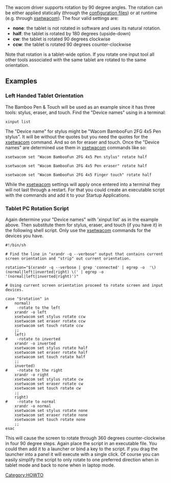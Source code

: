 The wacom driver supports rotation by 90 degree angles. The rotation can be
either applied statically (through the [[Configuring X|configuration
files]]) or at runtime (e.g. through [[xsetwacom]]).
{{Tip|text=Prior to xf86-input-wacom-0.11.0 rotation was tool-specific. It was necessary to rotate each input tool separately as the following examples show.  For the new Rotate parameter simply chose the one input tool you prefer to rotate.}}
The four valid settings are:
* '''none''': the tablet is not rotated in software and uses its natural rotation.
* '''half''': the tablet is rotated by 180 degrees (upside-down)
* '''cw''': the tablet is rotated 90 degrees clockwise
* '''ccw''': the tablet is rotated 90 degrees counter-clockwise

Note that rotation is a tablet-wide option.  If you rotate one input tool all other tools associated with the same tablet are rotated to the same orientation.

== Examples ==

=== Left Handed Tablet Orientation ===
The Bamboo Pen & Touch will be used as an example since it has three tools:  stylus, eraser, and touch.  Find the "Device names" using in a terminal:
<pre>
xinput list
</pre>
The "Device name" for stylus might be "Wacom BambooFun 2FG 4x5 Pen stylus".  It will be without the quotes but you need the quotes for the [[xsetwacom]] command.  And so on for eraser and touch.  Once the "Device names" are determined use them in [[xsetwacom]] commands like so:
<pre>
xsetwacom set "Wacom BambooFun 2FG 4x5 Pen stylus" rotate half 

xsetwacom set "Wacom BambooFun 2FG 4x5 Pen eraser" rotate half

xsetwacom set "Wacom BambooFun 2FG 4x5 Finger touch" rotate half
</pre>
While the [[xsetwacom]] settings will apply once entered into a terminal they will not last through a restart.  For that you could create an executable script with the commands and add it to your Startup Applications.

=== Tablet PC Rotation Script ===
Again determine your "Device names" with 'xinput list' as in the example above.  Then substitute them for stylus, eraser, and touch (if you have it) in the following shell script.  Only use the [[xsetwacom]] commands for the devices you have.
<pre>
#!/bin/sh

# Find the line in "xrandr -q --verbose" output that contains current screen orientation and "strip" out current orientation.

rotation="$(xrandr -q --verbose | grep 'connected' | egrep -o  '\) (normal|left|inverted|right) \(' | egrep -o '(normal|left|inverted|right)')"

# Using current screen orientation proceed to rotate screen and input devices.

case "$rotation" in
    normal)
#    -rotate to the left
    xrandr -o left
    xsetwacom set stylus rotate ccw
    xsetwacom set eraser rotate ccw
    xsetwacom set touch rotate ccw
    ;;
    left)
#    -rotate to inverted
    xrandr -o inverted
    xsetwacom set stylus rotate half
    xsetwacom set eraser rotate half
    xsetwacom set touch rotate half
    ;;
    inverted)
#    -rotate to the right
    xrandr -o right
    xsetwacom set stylus rotate cw
    xsetwacom set eraser rotate cw
    xsetwacom set touch rotate cw
    ;;
    right)
#    -rotate to normal
    xrandr -o normal
    xsetwacom set stylus rotate none
    xsetwacom set eraser rotate none
    xsetwacom set touch rotate none
    ;;
esac
</pre>
This will cause the screen to rotate through 360 degrees counter-clockwise in four 90 degree steps.  Again place the script in an executable file.  You could then add it to a launcher or bind a key to the script.  If you drag the launcher into a panel it will execute with a single click.  Of course you can easily simplify the script to only rotate to one preferred direction when in tablet mode and back to none when in laptop mode.


[[Category:HOWTO]]